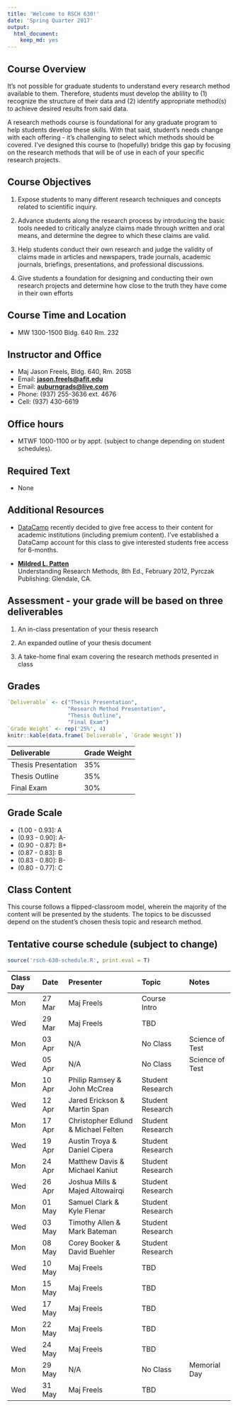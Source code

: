 ```yaml
---
title: 'Welcome to RSCH 630!'
date: 'Spring Quarter 2017'
output: 
  html_document:
    keep_md: yes
---
```


## Course Overview

It's not possible for graduate students to understand every research method available to them.  Therefore, students must develop the ablility to (1) recognize the structure of their data and (2) identify appropriate method(s) to achieve desired results from said data.

A research methods course is foundational for any graduate program to help students develop these skills. With that said, student's needs change with each offering - it's challenging to select which methods should be covered.  I've designed this course to (hopefully) bridge this gap by focusing on the research methods that will be of use in each of your specific research projects.

## Course Objectives

1. Expose students to many different research techniques and concepts related to scientific inquiry. 

2. Advance students along the research process by introducing the basic tools needed to critically analyze claims made through written and oral means, and determine the degree to which these claims are valid.

3. Help students conduct their own research and judge the validity of claims made in articles and newspapers, trade journals, academic journals, briefings, presentations, and professional discussions.

4. Give students a foundation for designing and conducting their own research projects and determine how close to the truth they have come in their own efforts 

## Course Time and Location

- MW 1300-1500 Bldg. 640 Rm. 232

## Instructor and Office

- Maj Jason Freels, Bldg. 640, Rm. 205B
- Email: <a href="mailto:jason.freels@afit.edu" target="_top"><b>jason.freels@afit.edu</b></a>
- Email: <a href="mailto:auburngrads@live.com" target="_top"><b>auburngrads@live.com</b></a>
- Phone: (937) 255-3636 ext. 4676
- Cell:  (937) 430-6619

## Office hours

- MTWF 1000-1100 or by appt. (subject to change depending on student schedules).

## Required Text

- None

## Additional Resources

- [DataCamp](https://www.datacamp.com/) recently decided to give free access to their content for academic institutions (including premium content).  I've established a DataCamp account for this class to give interested students free access for 6-months.   
	 
- [__Mildred L. Patten__](http://www.amazon.com/Understanding-Research-Methods-Overview-Essentials/dp/1936523000)<br/>Understanding Research Methods, 8th Ed., February 2012, Pyrczak Publishing:  Glendale, CA.

## Assessment -  your grade will be based on three deliverables

1. An in-class presentation of your thesis research

2. An expanded outline of your thesis document

3. A take-home final exam covering the research methods presented in class

## Grades

```r
`Deliverable` <- c("Thesis Presentation",
                   "Research Method Presentation",
                   "Thesis Outline", 
                   "Final Exam")
`Grade Weight` <- rep('25%', 4)
knitr::kable(data.frame(`Deliverable`, `Grade Weight`))
```

|Deliverable                  |Grade Weight |
|:----------------------------|:------------|
|Thesis Presentation          |35%          |
|Thesis Outline               |35%          |
|Final Exam                   |30%          |

## Grade Scale

- (1.00 - 0.93]: A
- (0.93 - 0.90]: A-
- (0.90 - 0.87]: B+
- (0.87 - 0.83]: B
- (0.83 - 0.80]: B-
- (0.80 - 0.77]: C

## Class Content

This course follows a flipped-classroom model, wherein the majority of the content will be presented by the students.  The topics to be discussed depend on the student's chosen thesis topic and research method.

## Tentative course schedule (subject to change)

```r
source('rsch-630-schedule.R', print.eval = T)
```

Class Day   Date     Presenter                             Topic              Notes 
----------  -------  ------------------------------------  -----------------  ------
Mon         27 Mar   Maj Freels                            Course Intro                      
Wed         29 Mar   Maj Freels                            TBD                      
Mon         03 Apr   N/A                                   No Class           Science of Test      
Wed         05 Apr   N/A                                   No Class           Science of Test      
Mon         10 Apr   Philip Ramsey & John McCrea           Student Research         
Wed         12 Apr   Jared Erickson & Martin Span          Student Research         
Mon         17 Apr   Christopher Edlund & Michael Felten   Student Research         
Wed         19 Apr   Austin Troya & Daniel Cipera          Student Research         
Mon         24 Apr   Matthew Davis & Michael Kaniut        Student Research         
Wed         26 Apr   Joshua Mills & Majed Altowairqi       Student Research         
Mon         01 May   Samuel Clark & Kyle Flenar            Student Research         
Wed         03 May   Timothy Allen & Mark Bateman          Student Research         
Mon         08 May   Corey Booker & David Buehler          Student Research         
Wed         10 May   Maj Freels                            TBD                      
Mon         15 May   Maj Freels                            TBD                      
Wed         17 May   Maj Freels                            TBD                      
Mon         22 May   Maj Freels                            TBD                      
Wed         24 May   Maj Freels                            TBD                      
Mon         29 May   N/A                                   No Class           Memorial Day
Wed         31 May   Maj Freels                            TBD             

